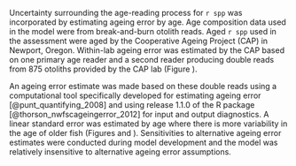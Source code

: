 Uncertainty surrounding the age-reading process for `r spp` was incorporated by estimating ageing error by age. Age composition data used in the model were from break-and-burn otolith reads. Aged `r spp` used in the assessment were aged by the Cooperative Ageing Project (CAP) in Newport, Oregon. Within-lab ageing error was estimated by the CAP based on one primary age reader and a second reader producing double reads from 875 otoliths provided by the CAP lab (Figure \ref{fig:age-error-dist}). 

An ageing error estimate was made based on these double reads using a computational tool specifically developed for estimating ageing error [@punt_quantifying_2008] and using release 1.1.0 of the R package \href{https://github.com/nwfsc-assess/nwfscAgeingError}{nwfscAgeingError} [@thorson_nwfscageingerror_2012] for input and output diagnostics. A linear standard error was estimated by age where there is more variability in the age of older fish (Figures \ref{fig:age-error} and \ref{fig:age-error-matrix}). Sensitivities to alternative ageing error estimates were conducted during model development and the model was relatively insensitive to alternative ageing error assumptions. 
